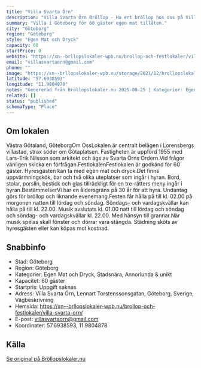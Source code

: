 ```yaml
---
title: "Villa Svarta Örn"
description: "Villa Svarta Örn Bröllop - Ha ert bröllop hos oss på Villa Svarta Örn. Bröllopslokal Göteborg. Skicka gärna en förfrågan så hjälper vi Er!"
summary: "Villa i Göteborg för 60 gäster egen mat tillåten."
city: "Göteborg"
region: "Göteborg"
style: "Egen Mat och Dryck"
capacity: 60
startPrice: 0
website: "https://xn--brllopslokaler-wpb.nu/brollop-och-festlokaler/villa-svarta-orn/"
email: "villasvartaorn@gmail.com"
phone: ""
image: "https://xn--brllopslokaler-wpb.nu/storage/2021/12/brollopslokal-goteborg-svarta-orn-6.webp"
latitude: "57.6938593"
longitude: "11.9804878"
notes: "Genererad från Bröllopslokaler.nu 2025-09-25 | Kategorier: Egen Mat och Dryck, Stadsnära, Annorlunda & unikt"
related: []
status: "published"
schemaType: "Place"
---
```


## Om lokalen

Västra Götaland, GöteborgOm OssLokalen är centralt belägen i Lorensbergs villastad, strax söder om Götaplatsen. Fastigheten är uppförd 1955 med Lars-Erik Nilsson som arkitekt och ägs av Svarta Örns Ordern.Vid frågor vänligen skicka en förfrågan.FestlokalenFestlokalen är godkänd för 60 gäster. Hyresgästen kan ta med egen mat och dryck.Det finns uppvärmningskök, bar och två olika uteplatser som ingår i hyran. Bord, stolar, porslin, bestick och glas tillräckligt för en tre-rätters meny ingår i hyran.BestämmelserVi har en åldersgräns på 30 år för att hyra. Undantag görs för bröllop och liknande evenemang.Festen får hålla på till kl. 02.00 på morgonen natten till lördag och söndag. Söndags- och vardagskvällar kan hålla på till kl. 22.00. Musik avslutats kl. 01.00 natt till lördag och söndag och söndag- och vardagskvällar kl. 22.00. Med hänsyn till grannar.När musik spelas skall fönster och dörrar vara stängda. Städning sköts av hyresgästen eller kan köpas mot kostnad.

## Snabbinfo

- Stad: Göteborg
- Region: Göteborg
- Kategorier: Egen Mat och Dryck, Stadsnära, Annorlunda & unikt
- Kapacitet: 60 gäster
- Startpris: Uppgift saknas
- Adress: Villa Svarta Örn, Lennart Torstenssonsgatan, Göteborg, Sverige, Vägbeskrivning
- Hemsida: https://xn--brllopslokaler-wpb.nu/brollop-och-festlokaler/villa-svarta-orn/
- E-post: villasvartaorn@gmail.com
- Koordinater: 57.6938593, 11.9804878

## Källa

[Se original på Bröllopslokaler.nu](https://xn--brllopslokaler-wpb.nu/brollop-och-festlokaler/villa-svarta-orn/)
